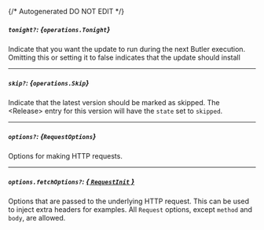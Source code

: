 {/* Autogenerated DO NOT EDIT  */}

##### `tonight?`: *{`operations.Tonight`}*
Indicate that you want the update to run during the next Butler execution. Omitting this or setting it to false indicates that the update should install
<Collapsible openLabel={Labels.showProperties} closeLabel={Labels.hideProperties}>
    <Tonight/>
</Collapsible>

---
##### `skip?`: *{`operations.Skip`}*
Indicate that the latest version should be marked as skipped. The \<Release\> entry for this version will have the `state` set to `skipped`.
<Collapsible openLabel={Labels.showProperties} closeLabel={Labels.hideProperties}>
    <Skip/>
</Collapsible>

---
##### `options?`: *{`RequestOptions`}*
Options for making HTTP requests.

---
##### `options.fetchOptions?`: [*{ `RequestInit` }*](https://developer.mozilla.org/en-US/docs/Web/API/Request/Request#options)
Options that are passed to the underlying HTTP request. This can be used to inject extra headers for examples. All `Request` options, except `method` and `body`, are allowed.


